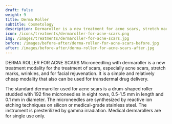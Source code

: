 ---
draft: false
weight: 9
title: Derma Roller
subtitle: Cosmetology
description: Dermaroller is a new treatment for acne scars, stretch marks, wrinkles, and for facial rejuvenation.
icon: /icons/treatments/dermaroller-for-acne-scars.png
img: /images/treatments/dermaroller-for-acne-scars.jpg
before: /images/before-after/derma-roller-for-acne-scars-before.jpg
after: /images/before-after/derma-roller-for-acne-scars-after.jpg
---

DERMA ROLLER FOR ACNE SCARS
Microneedling with dermaroller is a new treatment modality for the treatment of scars, especially acne scars, stretch marks, wrinkles, and for facial rejuvenation. It is a simple and relatively cheap modality that also can be used for transdermal drug delivery.

The standard dermaroller used for acne scars is a drum-shaped roller studded with 192 fine microneedles in eight rows, 0.5-1.5 mm in length and 0.1 mm in diameter. The microneedles are synthesized by reactive ion etching techniques on silicon or medical-grade stainless steel. The instrument is presterilized by gamma irradiation. Medical dermarollers are for single use only.
